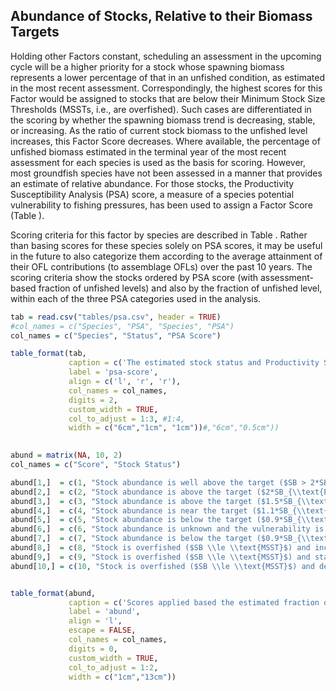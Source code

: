 ## Abundance of Stocks, Relative to their Biomass Targets

Holding other Factors constant, scheduling an assessment in the upcoming cycle will be a higher priority for a stock whose spawning biomass represents a lower percentage of that in an unfished condition, as estimated in the most recent assessment. Correspondingly, the highest scores for this Factor would be assigned to stocks that are below their Minimum Stock Size Thresholds (MSSTs, i.e., are overfished). Such cases are differentiated in the scoring by whether the spawning biomass trend is decreasing, stable, or increasing. As the ratio of current stock biomass to the unfished level increases, this Factor Score decreases. Where available, the percentage of unfished biomass estimated in the terminal year of the most recent assessment for each species is used as the basis for scoring. However, most groundfish species have not been assessed in a manner that provides an estimate of relative abundance.  For those stocks, the Productivity Susceptibility Analysis (PSA) score, a measure of a species potential vulnerability to fishing pressures, has been used to assign a Factor Score (Table \ref{tab:psa-score}).

Scoring criteria for this factor by species are described in Table \ref{tab:abund}. Rather than basing scores for these species solely on PSA scores, it may be useful in the future to also categorize them according to the average attainment of their OFL contributions (to assemblage OFLs) over the past 10 years. The scoring criteria show the stocks ordered by PSA score (with assessment-based fraction of unfished levels) and also by the fraction of unfished level, within each of the three PSA categories used in the analysis.


```r

tab = read.csv("tables/psa.csv", header = TRUE) 
#col_names = c("Species", "PSA", "Species", "PSA")
col_names = c("Species", "Status", "PSA Score")

table_format(tab, 
             caption = c('The estimated stock status and Productivity Susceptibility Analysis (PSA) scores by species.  Higher PSA values indicate higher vulnerability. Stocks that have area specific assessments a single stock status value is calculated by aggregating spawning biomass or output by area.'),
             label = 'psa-score',
             align = c('l', 'r', 'r'),
             col_names = col_names,
             digits = 2,
             custom_width = TRUE,
             col_to_adjust = 1:3, #1:4,
             width = c("6cm","1cm", "1cm"))#,"6cm","0.5cm"))  
  
```
 

```r

abund = matrix(NA, 10, 2)
col_names = c("Score", "Stock Status")

abund[1,]  = c(1, "Stock abundance is well above the target ($SB > 2*SB_{\\text{PROXY}}$)." )
abund[2,]  = c(2, "Stock abundance is above the target ($2*SB_{\\text{PROXY}}$ $\\ge SB > 1.5*SB_{\\text{PROXY}}$).")
abund[3,]  = c(3, "Stock abundance is above the target ($1.5*SB_{\\text{PROXY}} \\ge SB > 1.1*SB_{\\text{PROXY}}$) or abundance is unknown and vulnerability is low (1.8 $>$ PSA).")
abund[4,]  = c(4, "Stock abundance is near the target ($1.1*SB_{\\text{PROXY}} \\ge SB > 0.9*SB_{\\text{PROXY}}$), or is unknown and vulnerability is intermediate (2 $>$ PSA $\\ge$ 1.8).")
abund[5,]  = c(5, "Stock abundance is below the target ($0.9*SB_{\\text{PROXY}} \\ge SB > \\text{MSST}$) and is not declining.")
abund[6,]  = c(6, "Stock abundance is unknown and the vulnerability is high (PSA $>$ 2).")
abund[7,]  = c(7, "Stock abundance is below the target ($0.9*SB_{\\text{PROXY}} \\ge SB > \\text{MSST}$) and is declining or recent trend unknown.")
abund[8,]  = c(8, "Stock is overfished ($SB \\le \\text{MSST}$) and increasing.")
abund[9,]  = c(9, "Stock is overfished ($SB \\le \\text{MSST}$) and stable.")
abund[10,] = c(10, "Stock is overfished ($SB \\le \\text{MSST}$) and decreasing.")


table_format(abund, 
             caption = c('Scores applied based the estimated fraction of unfished relative to management targets from the most recent assessment or the PSA score for un-assessed stocks.'),
             label = 'abund',
             align = 'l',
             escape = FALSE,
             col_names = col_names,
             digits = 0,             
             custom_width = TRUE,
             col_to_adjust = 1:2,
             width = c("1cm","13cm"))  
```